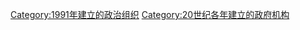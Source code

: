 {{Cat topic in year|topic=建立政府機構|year=1991}}

[[Category:1991年建立的政治组织|Category:1991年建立的政治组织]]
[[Category:20世纪各年建立的政府机构|Category:20世纪各年建立的政府机构]]